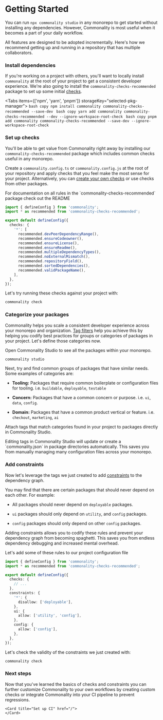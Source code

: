 
# Getting Started

You can run `npx commonality studio` in any monorepo to get started without installing any dependencies.
However, Commonality is most useful when it becomes a part of your daily workflow.

All features are designed to be adopted incrementally.
Here's how we recommend getting up and running in a repository that has multiple collaborators.

<Steps>

  ### Install dependencies

  If you're working on a project with others, you'll want to locally install `commonality` at the root of your project
  to get a consistent developer experience. We're also going to install the `commonality-checks-recommended` package
  to set up some initial [checks](/docs/checks).

  <Tabs items={['npm', 'yarn', 'pnpm']} storageKey="selected-pkg-manager">
    <Tab>
      ```bash copy
        npm install commonality commonality-checks-recommended --save-dev
      ```
    </Tab>
    <Tab>
      ```bash copy
        yarn add commonality commonality-checks-recommended --dev --ignore-workspace-root-check
      ```
    </Tab>
    <Tab>
      ```bash copy
        pnpm add commonality commonality-checks-recommended --save-dev --ignore-workspace-root-check
      ```
    </Tab>
  </Tabs>

  ### Set up checks

  You'll be able to get value from Commonality right away by installing our `commonality-checks-recommended`
  package which includes common checks useful in any monorepo.

  Create a `commonality.config.ts` or `commonality.config.js` at the root of your repository and apply
  checks that you feel make the most sense for your project. Alternatively, you can [create your own
  checks](/docs/checks/creating-checks) or use checks from other packages.

  <Callout type="info">
    For documentation on all rules in the `commonality-checks-recommended` package
    check out the README
  </Callout>

  ```ts filename="commonality.config.ts"
  import { defineConfig } from 'commonality';
  import * as recommended from 'commonality-checks-recommended';

  export default defineConfig({
    checks: {
      '*': [
        recommended.devPeerDependencyRange(),
        recommended.ensureCodeowner(),
        recommended.ensureLicense(),
        recommended.ensureReadme(),
        recommended.multipleDependencyTypes(),
        recommended.noExternalMismatch(),
        recommended.repositoryField(),
        recommended.sortedDependencies(),
        recommended.validPackageName(),
      ],
    },
  });
  ```

  Let's try running these checks against your project with:

  ```bash copy
  commonality check
  ```

  ### Categorize your packages

  Commonality helps you scale a consistent developer experience across your monorepo and organization.
  [Tag filters](/docs/api/configuration#tag-filters) help you achieve this by helping you codify best
  practices for groups or categories of packages in your project. Let's define those categories now.

  Open Commonality Studio to see all the packages within your monorepo.

  ```bash copy
  commonality studio
  ```

  Next, try and find common groups of packages that have similar needs. Some examples of categories are:

  - **Tooling:** Packages that require common boilerplate or configuration files for tooling. i.e. `buildable`, `deployable`, `testable`

  - **Concern:** Packages that have a common concern or purpose. i.e. `ui`, `data`, `config`.

  - **Domain:** Packages that have a common product vertical or feature. i.e. `checkout`, `marketing`, `ai`

  Attach tags that match categories found in your project to packages directly in Commonality Studio.

  <Callout type="info">
    Editing tags in Commonality Studio will update or create a `commonality.json`
    in package directories automatically. This saves you from manually managing
    many configuration files across your monorepo.
  </Callout>

  ### Add constraints

  Now let's leverage the tags we just created to add [constraints](/docs/constraints) to the dependency graph.

  You may find that there are certain packages that should never depend on each other. For example:

  - All packages should never depend on `deployable` packages.

  - `ui` packages should only depend on `utility`, and `config` packages.

  - `config` packages should only depend on other `config` packages.

  Adding constraints allows you to codify these rules and prevent your dependency graph from becoming spaghetti.
  This saves you from endless dependency debugging and increased mental overhead.

  Let's add some of these rules to our project configuration file

  ```ts filename="commonality.config.ts"
  import { defineConfig } from 'commonality';
  import * as recommended from 'commonality-checks-recommended';

  export default defineConfig({
    checks: {
      // ...
    },
    constraints: {
      '*': {
        disallow: ['deployable'],
      },
      ui: {
        allow: ['utility', 'config'],
      },
      config: {
        allow: ['config'],
      },
    },
  });
  ```

  Let's check the validity of the constraints we just created with:

  ```bash copy
  commonality check
  ```

  ### Next steps

  Now that you've learned the basics of checks and constraints you can further customize Commonality to your own workflows
  by creating custom checks or integrate Commonality into your CI pipeline to prevent regressions.

  <Cards>
    <Card title="Create your first check" href="/docs/checks/creating-checks">
    </Card>

    <Card title="Set up CI" href="/">
    </Card>
  </Cards>
</Steps>
